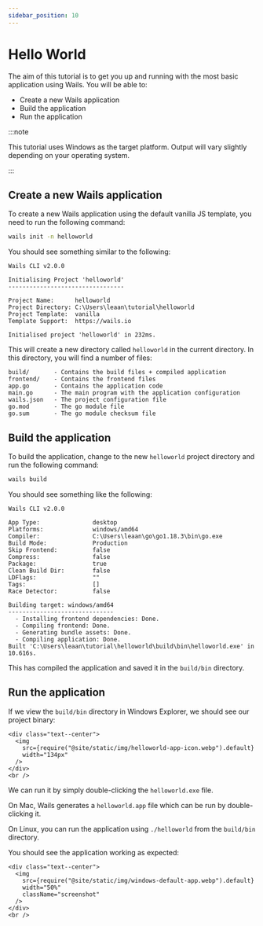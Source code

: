 ```yaml
---
sidebar_position: 10
---
```


# Hello World

The aim of this tutorial is to get you up and running with the most basic
application using Wails. You will be able to:

- Create a new Wails application
- Build the application
- Run the application

:::note

This tutorial uses Windows as the target platform. Output will vary slightly
depending on your operating system.

:::

## Create a new Wails application

To create a new Wails application using the default vanilla JS template,
you need to run the following command:

```bash
wails init -n helloworld
```

You should see something similar to the following:

```
Wails CLI v2.0.0

Initialising Project 'helloworld'
---------------------------------

Project Name:      helloworld
Project Directory: C:\Users\leaan\tutorial\helloworld
Project Template:  vanilla
Template Support:  https://wails.io

Initialised project 'helloworld' in 232ms.
```

This will create a new directory called `helloworld` in the current directory.
In this directory, you will find a number of files:

```
build/       - Contains the build files + compiled application
frontend/    - Contains the frontend files
app.go       - Contains the application code
main.go      - The main program with the application configuration
wails.json   - The project configuration file
go.mod       - The go module file
go.sum       - The go module checksum file
```

## Build the application

To build the application, change to the new `helloworld` project directory and run the following command:

```bash
wails build
```

You should see something like the following:

```
Wails CLI v2.0.0

App Type:               desktop
Platforms:              windows/amd64
Compiler:               C:\Users\leaan\go\go1.18.3\bin\go.exe
Build Mode:             Production
Skip Frontend:          false
Compress:               false
Package:                true
Clean Build Dir:        false
LDFlags:                ""
Tags:                   []
Race Detector:          false

Building target: windows/amd64
------------------------------
  - Installing frontend dependencies: Done.
  - Compiling frontend: Done.
  - Generating bundle assets: Done.
  - Compiling application: Done.
Built 'C:\Users\leaan\tutorial\helloworld\build\bin\helloworld.exe' in 10.616s.
```

This has compiled the application and saved it in the `build/bin` directory.

## Run the application

If we view the `build/bin` directory in Windows Explorer, we should see our project binary:

```mdx-code-block
<div class="text--center">
  <img
    src={require("@site/static/img/helloworld-app-icon.webp").default}
    width="134px"
  />
</div>
<br />
```

We can run it by simply double-clicking the `helloworld.exe` file.

On Mac, Wails generates a `helloworld.app` file which can be run by double-clicking it.

On Linux, you can run the application using `./helloworld` from the `build/bin` directory.

You should see the application working as expected:

```mdx-code-block
<div class="text--center">
  <img
    src={require("@site/static/img/windows-default-app.webp").default}
    width="50%"
    className="screenshot"
  />
</div>
<br />
```
